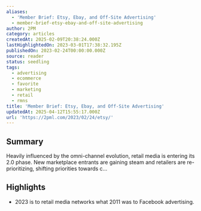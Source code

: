 ```yaml
---
aliases:
  - 'Member Brief: Etsy, Ebay, and Off-Site Advertising'
  - member-brief-etsy-ebay-and-off-site-advertising
author: 2PM
category: articles
createdAt: 2025-02-09T20:38:24.000Z
lastHighlightedOn: 2023-03-01T17:38:32.195Z
publishedOn: 2023-02-24T00:00:00.000Z
source: reader
status: seedling
tags:
  - advertising
  - ecommerce
  - favorite
  - marketing
  - retail
  - rmns
title: 'Member Brief: Etsy, Ebay, and Off-Site Advertising'
updatedAt: 2025-04-12T15:55:17.000Z
url: 'https://2pml.com/2023/02/24/etsy/'
---
```

## Summary

Heavily influenced by the omni-channel evolution, retail media is entering its 2.0 phase. New marketplace entrants are gaining steam and retailers are re-prioritizing, shifting priorities towards c…

## Highlights

- 2023 is to retail media networks what 2011 was to Facebook advertising.
